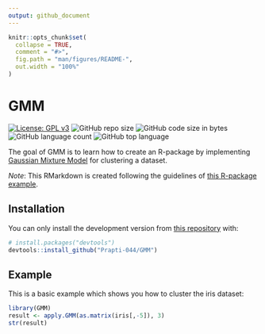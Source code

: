```yaml
---
output: github_document
---
```


<!-- README.md is generated from README.Rmd. Please edit that file -->

```r
knitr::opts_chunk$set(
  collapse = TRUE,
  comment = "#>",
  fig.path = "man/figures/README-",
  out.width = "100%"
)
```

# GMM

<!-- badges: start -->
[![License: GPL v3](https://img.shields.io/badge/License-GPLv3-blue.svg)](https://www.gnu.org/licenses/gpl-3.0) ![GitHub repo size](https://img.shields.io/github/repo-size/rahatzamancse/linux-dots?color=green&logo=github) ![GitHub code size in bytes](https://img.shields.io/github/languages/code-size/rahatzamancse/linux-dots?color=green) ![GitHub language count](https://img.shields.io/github/languages/count/rahatzamancse/linux-dots) ![GitHub top language](https://img.shields.io/github/languages/top/rahatzamancse/linux-dots)
<!-- badges: end -->

The goal of GMM is to learn how to create an R-package by implementing [Gaussian Mixture Model](https://en.wikipedia.org/wiki/Mixture_model#Gaussian_mixture_model) for clustering a dataset.

_Note_: This RMarkdown is created following the guidelines of [this R-package example](https://github.com/mvuorre/exampleRPackage).

## Installation

You can only install the development version from [this repository](https://github.com/Prapti-044/GMM) with:

``` r
# install.packages("devtools")
devtools::install_github("Prapti-044/GMM")
```
## Example

This is a basic example which shows you how to cluster the iris dataset:

```r
library(GMM)
result <- apply.GMM(as.matrix(iris[,-5]), 3)
str(result)
```
